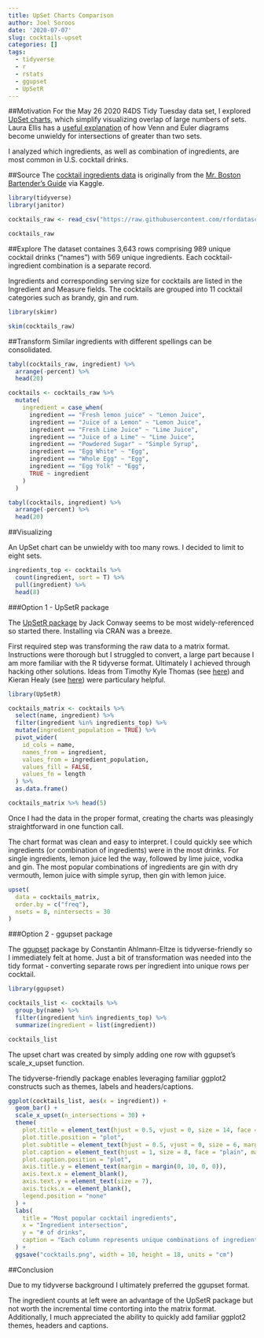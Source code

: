 ```yaml
---
title: UpSet Charts Comparison
author: Joel Soroos
date: '2020-07-07'
slug: cocktails-upset
categories: []
tags:
  - tidyverse
  - r
  - rstats
  - ggupset
  - UpSetR
---
```



##Motivation
For the May 26 2020 R4DS Tidy Tuesday data set, I explored [UpSet charts](https://caleydo.org/tools/UpSet/), which simplify visualizing overlap of large numbers of sets.  Laura Ellis has a [useful explanation](https://www.littlemissdata.com/blog/set-analysis) of how Venn and Euler diagrams become unwieldy for intersections of greater than two sets.

I analyzed which ingredients, as well as combination of ingredients, are most common in U.S. cocktail drinks.

##Source 
The [cocktail ingredients data](https://github.com/rfordatascience/tidytuesday/blob/master/data/2020/2020-05-26/readme.md) is originally from the [Mr. Boston Bartender's Guide](http://swizzle.ru/uploads/article_file/17/mr_boston.pdf) via Kaggle.   
```r

library(tidyverse)
library(janitor)

cocktails_raw <- read_csv("https://raw.githubusercontent.com/rfordatascience/tidytuesday/master/data/2020/2020-05-26/boston_cocktails.csv")

cocktails_raw
```


##Explore
The dataset containes 3,643 rows comprising 989 unique cocktail drinks ("names") with 569 unique ingredients.  Each cocktail-ingredient combination is a separate record.  

Ingredients and corresponding serving size for cocktails are listed in the Ingredient and Measure fields.  The cocktails are grouped into 11 cocktail categories such as brandy, gin and rum.


```r

library(skimr)

skim(cocktails_raw)
```


##Transform 
Similar ingredients with different spellings can be consolidated.
```r

tabyl(cocktails_raw, ingredient) %>%
  arrange(-percent) %>%
  head(20)

cocktails <- cocktails_raw %>%
  mutate(
    ingredient = case_when(
      ingredient == "Fresh lemon juice" ~ "Lemon Juice",
      ingredient == "Juice of a Lemon" ~ "Lemon Juice",
      ingredient == "Fresh Lime Juice" ~ "Lime Juice",
      ingredient == "Juice of a Lime" ~ "Lime Juice",
      ingredient == "Powdered Sugar" ~ "Simple Syrup",
      ingredient == "Egg White" ~ "Egg",
      ingredient == "Whole Egg" ~ "Egg",
      ingredient == "Egg Yolk" ~ "Egg",
      TRUE ~ ingredient
    )
  )

tabyl(cocktails, ingredient) %>%
  arrange(-percent) %>%
  head(20)
``` 
##Visualizing

An UpSet chart can be unwieldy with too many rows.  I decided to limit to eight sets.
```r

ingredients_top <- cocktails %>%
  count(ingredient, sort = T) %>%
  pull(ingredient) %>%
  head(8)
```


###Option 1 - UpSetR package

The [UpSetR package](https://www.rdocumentation.org/packages/UpSetR/versions/1.4.0) by Jack Conway seems to be most widely-referenced so started there.  Installing via CRAN was a breeze.

First required step was transforming the raw data to a matrix format.  Instructions were thorough but I struggled to convert, a large part because I am more familiar with the R tidyverse format.  Ultimately I achieved through hacking other solutions.  Ideas from  Timothy Kyle Thomas (see [here](https://timothykylethomas.me/post/r_notebook/tidytuesday22/tidytuesday22/)) and Kieran Healy (see [here](https://www.r-bloggers.com/upset-plots/)) were particulary helpful.

```r

library(UpSetR)

cocktails_matrix <- cocktails %>%
  select(name, ingredient) %>%
  filter(ingredient %in% ingredients_top) %>%
  mutate(ingredient_population = TRUE) %>%
  pivot_wider(
    id_cols = name,
    names_from = ingredient,
    values_from = ingredient_population,
    values_fill = FALSE,
    values_fn = length
  ) %>%
  as.data.frame()

cocktails_matrix %>% head(5)
```


Once I had the data in the proper format, creating the charts was pleasingly straightforward in one function call. 

The chart format was clean and easy to interpret.  I could quickly see which ingredients (or combination of ingredients) were in the most drinks.  For single ingredients, lemon juice led the way, followed by lime juice, vodka and gin. The most popular combinations of ingredients are gin with dry vermouth, lemon juice with simple syrup, then gin with lemon juice.

```r
upset(
  data = cocktails_matrix,
  order.by = c("freq"),
  nsets = 8, nintersects = 30
)
```


###Option 2 - ggupset package

The [ggupset](https://cran.r-project.org/web/packages/ggupset/readme/README.html) package by Constantin Ahlmann-Eltze is tidyverse-friendly so I immediately felt at home.  Just a bit of transformation was needed into the tidy format - converting separate rows per ingredient into unique rows per cocktail.  
```r

library(ggupset)

cocktails_list <- cocktails %>%
  group_by(name) %>%
  filter(ingredient %in% ingredients_top) %>%
  summarize(ingredient = list(ingredient))

cocktails_list
```


The upset chart was created by simply adding one row with ggupset's scale_x_upset function.

The tidyverse-friendly package enables leveraging familiar ggplot2 constructs such as themes, labels and headers/captions.

```r
ggplot(cocktails_list, aes(x = ingredient)) +
  geom_bar() +
  scale_x_upset(n_intersections = 30) +
  theme(
    plot.title = element_text(hjust = 0.5, vjust = 0, size = 14, face = "bold", margin = margin(0, 0, 15, 0)),
    plot.title.position = "plot",
    plot.subtitle = element_text(hjust = 0.5, vjust = 0, size = 6, margin = margin(0, 0, 2, 0)),
    plot.caption = element_text(hjust = 1, size = 8, face = "plain", margin = margin(15, 0, 0, 0)),
    plot.caption.position = "plot",
    axis.title.y = element_text(margin = margin(0, 10, 0, 0)),
    axis.text.x = element_blank(),
    axis.text.y = element_text(size = 7),
    axis.ticks.x = element_blank(),
    legend.position = "none"
  ) +
  labs(
    title = "Most popular cocktail ingredients",
    x = "Ingredient intersection",
    y = "# of drinks",
    caption = "Each column represents unique combinations of ingredients.  Universe is drinks in the Boston Bartender's Guide.\nVisualization: Joel Soroos @soroosj  |  Data: Mr. Boston Bartender's Guide via Kaggle via R4DS Tidy Tuesday"
  ) +
  ggsave("cocktails.png", width = 10, height = 18, units = "cm")
```


##Conclusion

Due to my tidyverse background I ultimately preferred the ggupset format.

The ingredient counts at left were an advantage of the UpSetR package but not worth the incremental time contorting into the matrix format.  Additionally, I much appreciated the ability to quickly add familiar ggplot2 themes, headers and captions.
